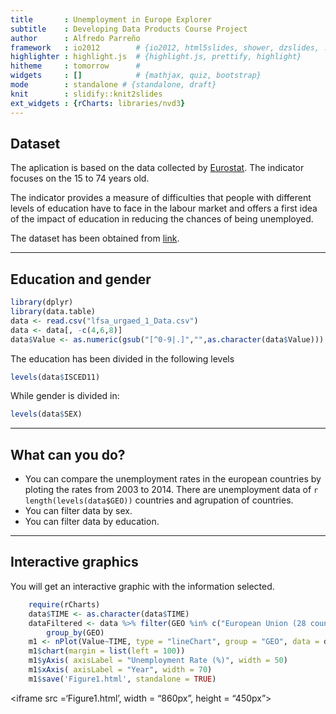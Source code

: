 ```yaml
---
title       : Unemployment in Europe Explorer
subtitle    : Developing Data Products Course Project
author      : Alfredo Parreño
framework   : io2012        # {io2012, html5slides, shower, dzslides, ...}
highlighter : highlight.js  # {highlight.js, prettify, highlight}
hitheme     : tomorrow      # 
widgets     : []            # {mathjax, quiz, bootstrap}
mode        : standalone # {standalone, draft}
knit        : slidify::knit2slides
ext_widgets : {rCharts: libraries/nvd3}
---
```


## Dataset

The aplication is based on the data collected by [Eurostat](http://ec.europa.eu/eurostat).
The indicator focuses on the 15 to 74 years old.

The indicator provides a measure of difficulties that people with different levels of education have to face in the labour market and offers a first idea of the impact of education in reducing the chances of being unemployed.

The dataset has been obtained from [link](http://ec.europa.eu/eurostat/web/lfs/data/main-tables#).

--- 

## Education and gender

```r
library(dplyr)
library(data.table)
data <- read.csv("lfsa_urgaed_1_Data.csv")
data <- data[, -c(4,6,8)]
data$Value <- as.numeric(gsub("[^0-9|.]","",as.character(data$Value)))
```

The education has been divided in the following levels

```r
levels(data$ISCED11)
```

While gender is divided in:

```r
levels(data$SEX)
```

---

## What can you do?

- You can compare the unemployment rates in the european countries by ploting the rates from 2003 to 2014.
There are unemployment data of `r length(levels(data$GEO))` countries and agrupation of countries.
- You can filter data by sex.
- You can filter data by education.

---

## Interactive graphics
You will get an interactive graphic with the information selected.

```r
    require(rCharts)
    data$TIME <- as.character(data$TIME)
    dataFiltered <- data %>% filter(GEO %in% c("European Union (28 countries)", "Spain", "Italy", "France", "Ireland"), SEX=="Total", ISCED11=="All ISCED 2011 levels ") %>%
        group_by(GEO)
    m1 <- nPlot(Value~TIME, type = "lineChart", group = "GEO", data = dataFiltered)
    m1$chart(margin = list(left = 100))
    m1$yAxis( axisLabel = "Unemployment Rate (%)", width = 50)
    m1$xAxis( axisLabel = "Year", width = 70)
    m1$save('Figure1.html', standalone = TRUE)
```
<iframe src ='Figure1.html', width = "860px", height = "450px"></iframe>

